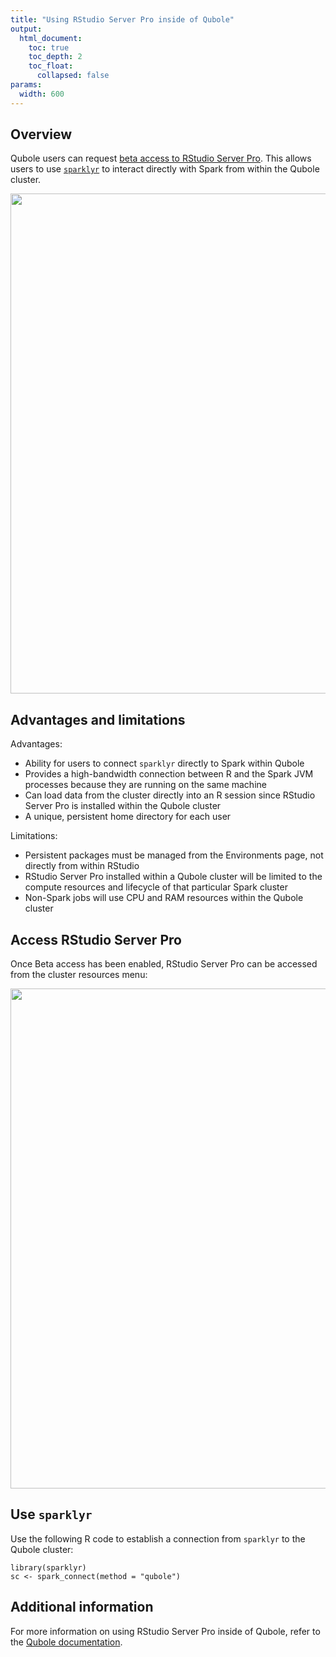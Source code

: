 ```yaml
---
title: "Using RStudio Server Pro inside of Qubole"
output:
  html_document:
    toc: true
    toc_depth: 2
    toc_float:
      collapsed: false
params:
  width: 600
---
```


## Overview

Qubole users can request [beta access to RStudio Server
Pro](https://docs.qubole.com/en/latest/user-guide/engines/spark/rstudio_spark.html).
This allows users to use [`sparklyr`](https://spark.rstudio.com/) to interact
directly with Spark from within the Qubole cluster.

<img src="/images/deployment/qubole/rstudio-qubole.png" width='800px' align='center'/>

## Advantages and limitations

Advantages:

- Ability for users to connect `sparklyr` directly to Spark within Qubole
- Provides a high-bandwidth connection between R and the Spark JVM processes
  because they are running on the same machine
- Can load data from the cluster directly into an R session since RStudio Server
  Pro is installed within the Qubole cluster
- A unique, persistent home directory for each user

Limitations:

- Persistent packages must be managed from the Environments page, not directly
  from within RStudio
- RStudio Server Pro installed within a Qubole
  cluster will be limited to the compute resources and lifecycle of that
  particular Spark cluster
- Non-Spark jobs will use CPU and RAM resources within the Qubole cluster

## Access RStudio Server Pro

Once Beta access has been enabled, RStudio Server Pro can be accessed from the cluster resources menu:

<img src="/images/deployment/qubole/rstudio-qubole-resources.png" width='800px' align='center'/>

## Use `sparklyr`

Use the following R code to establish a connection from `sparklyr` to the
Qubole cluster:

```
library(sparklyr)
sc <- spark_connect(method = "qubole")
```

## Additional information

For more information on using RStudio Server Pro inside of Qubole, refer to
the [Qubole documentation](https://docs.qubole.com/en/latest/user-guide/engines/spark/rstudio_spark.html).
